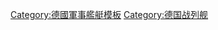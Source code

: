 {{Navbox
|name  = 德國戰列艦
|title = 德國海軍[[戰艦]]
|state = {{{state|autocollapse}}}
|style = wide
|bodyclass = hlist
|image = [[Image:War Ensign of Germany (1867-1892).svg|70px]]<br/><br/>[[Image:War Ensign of Germany (1892-1903).svg|70px]]<br/><br/>[[Image:War Ensign of Germany (1903-1918).svg|70px]]<br/><br/>[[Image:War Ensign of Germany (1921-1933).svg|70px]]<br/><br/>[[Image:War Ensign of Germany (1933-1935).svg|70px]]<br/><br/>[[Image:War Ensign of Germany (1935-1938).svg|70px]]<br/><br/>[[Image:War ensign of Germany (1938–1945).svg|70px]]
|above = ''斜體字''為未建成艦

|group1 = <div style="text-align: center;">[[前無畏艦]]</div>
|list1 =
{{Navbox|child
  |evenodd = swap
|group1 = <div style="text-align: center;">[[勃兰登堡级战列舰|勃蘭登堡級]]</div>
|list1 = 
* [[勃兰登堡号战列舰|勃蘭登堡號]]
* [[腓特烈·威廉选帝侯号战列舰|腓特烈·威廉選帝侯號]]
* [[魏森堡号战列舰|魏森堡號]]
* [[韦尔特号战列舰|韋爾特號]]

|group2 = [[德皇腓特烈三世级战列舰|德皇腓特烈三世級]]
|list2 = 
* [[德皇腓特烈三世号战列舰|德皇腓特烈三世號]]
* [[德皇威廉二世号战列舰|德皇威廉二世號]]
* [[德皇威廉大帝号战列舰|德皇威廉大帝號]]
* [[德皇卡尔大帝号战列舰|德皇卡爾大帝號]]
* [[德皇巴巴罗萨号战列舰|德皇巴巴羅薩號]]

|group3 = <div style="text-align: center;">[[维特尔斯巴赫级战列舰|維特爾斯巴赫級]]</div>
|list3 = 
* [[维特尔斯巴赫号战列舰|維特爾斯巴赫號]]
* [[韦廷号战列舰|韋廷號]]
* [[策林根号战列舰|策林根號]]
* [[施瓦本号战列舰|施瓦本號]]
* [[梅克伦堡号战列舰|梅克倫堡號]]

|group4 = <div style="text-align: center;">[[不伦瑞克级战列舰|不倫瑞克級]]</div>
|list4 = 
* [[不伦瑞克号战列舰|不倫瑞克號]]
* [[艾尔萨斯号战列舰|艾爾薩斯號]]
* [[黑森号战列舰|黑森號]]
* [[普鲁士号战列舰|普魯士號]]
* [[洛特林根号战列舰|洛特林根號]]

|group5 = <div style="text-align: center;">[[德国级战列舰|德國級]]</div>
|list5 = 
* [[德国号战列舰|德國號]]
* [[汉诺威号战列舰|漢諾威號]]
* [[波美拉尼亚号战列舰|波美拉尼亞號]]
* [[西里西亚号战列舰|西里西亞號]]
* [[石勒苏益格-荷尔斯泰因号战列舰|石勒蘇益格-荷爾斯泰因號]]
}}

|group2 = <div style="text-align: center;">[[无畏舰]]</div>
|list2 =
{{Navbox|child
  |evenodd = swap
|group1 = <div style="text-align: center;">[[拿骚级战列舰|拿騷級]]</div>
|list1 = 
* [[拿骚号战列舰|拿騷號]]
* [[威斯特法伦号战列舰|威斯特法倫號]]
* [[莱茵兰号战列舰|萊茵蘭號]]
* [[波森号战列舰|波森號]]

|group2 = [[黑尔戈兰级战列舰|黑爾戈蘭級]]
|list2 = 
* [[黑尔戈兰号战列舰|黑爾戈蘭號]]
* [[东弗里斯兰号战列舰|東弗里斯蘭號]]
* [[图林根号战列舰|圖林根號]]
* [[奥尔登堡号战列舰|奧爾登堡號]]

|group3 = <div style="text-align: center;">[[皇帝級戰艦|皇帝級]]</div>
|list3 = 
* [[皇帝号战列舰|皇帝號]]
* [[腓特烈大帝号战列舰|腓特烈大帝號]]
* [[皇后号战列舰|皇后號]]
* [[阿尔贝特国王号战列舰|阿爾貝特國王號]]
* [[柳特波德摄政王号战列舰|柳特波德攝政王號]]

|group4 = <div style="text-align: center;">[[国王级战列舰|國王級]]</div>
|list4 = 
* [[国王号战列舰|國王號]]
* [[大选帝侯号战列舰|大選帝侯號]]
* [[藩侯号战列舰|藩侯號]]
* [[王储号战列舰|王儲號]]
}}

|group3 = <div style="text-align: center;">[[超無畏艦]]</div>
|list3 =
{{Navbox|child
  |evenodd = swap
|group1 = [[巴伐利亚级战列舰|巴伐利亞級]]
|list1 = 
* [[巴伐利亚号战列舰|巴伐利亞號]]
* [[巴登号战列舰|巴登號]]
* ''[[萨克森号战列舰|薩克森號]]''
* ''[[符腾堡号战列舰|符騰堡號]]''
}}

|group4 = <div style="text-align: center;">[[高速戰艦]]</div>
|list4 =
{{Navbox|child
  |evenodd = swap
|group1 = [[沙恩霍斯特级战列舰|沙恩霍斯特級]]
|list1 = 
* [[沙恩霍斯特號戰艦|沙恩霍斯特號]]
* [[格奈森瑙號戰艦|格奈森瑙號]]

|group2 = <div style="text-align: center;">[[俾斯麦级战列舰|俾斯麥級]]</div>
|list2 = 
* [[俾斯麥號戰艦|俾斯麥號]]
* [[提尔皮茨号战列舰|鐵必制號]]
}}

|group5 = 其它未建成艦
|list5 =
{{Navbox|child
  |evenodd = swap
|group1 = ''[[L 20e α方案]]''
|list1 = 
* 不適用

|group2 = <div style="text-align: center;">''[[H级战列舰|H級]]''</div>
|list2 = 
* ''H號艦''
* ''J號艦''
* ''K號艦''
* ''L號艦''
* ''M號艦''
* ''N號艦''
}}

|group6 = <div style="text-align: center;">{{link-ja|戰利艦|戦利艦|戰利艦}}</div>
|list6 =
{{Navbox|child
  |evenodd = swap
|group1 = {{Link-en|葉卡捷琳娜二世級戰艦|Ekaterina II-class battleship|葉卡捷琳娜二世級}}
|list1 =
* {{Link-en|錫諾普號戰艦|Russian battleship Sinop|錫諾普號}}
* {{Link-en|勝利者佐治號戰艦|Russian battleship Georgii Pobedonosets|勝利者佐治號}}

|group2 = <div style="text-align: center;">[[葉夫斯塔菲級戰艦|葉夫斯塔菲級]]</div>
|list2 =
* {{Link-en|葉夫斯塔菲號戰艦|Russian battleship Evstafi|葉夫斯塔菲號}}
* {{Link-en|金口約翰號戰艦|Russian battleship Ioann Zlatoust|金口約翰號}}

|group3 = <div style="text-align: center;">[[玛丽亚皇后级战列舰|瑪麗亞皇后級]]</div>
|list3 =
* {{link-en|皇帝亞歷山大三世號戰艦 (1914年)|Russian battleship Imperator Aleksandr III|自由號}}

|group4 = <div style="text-align: center;">無同級艦</div>
|list4 =
* ''[[皇帝尼古拉一世號戰艦 (1916年)|民主號]]''
}}

|below =
[[德国战列舰列表|德國戰艦列表]]<br/>
* [[Template:德國航空母艦|航空母艦]]
* [[Template:德國戰列艦|戰艦]]
* [[Template:德國戰鬥巡洋艦|戰鬥巡洋艦]]
* [[Template:德國裝甲艦|裝甲艦 (袖珍戰艦)]]
* [[Template:德國鐵甲艦|鐵甲艦]]
* [[Template:德國巡洋艦|巡洋艦]]
* 驅逐艦
** [[Template:德國大型魚雷艇|大型魚雷艇]]
** [[Template:德国二战时期驱逐舰|二戰時期驅逐艦]]
** [[Template:德國二戰後驅逐艦|二戰後驅逐艦]]
}}<noinclude>
{{collapsible option}}
[[Category:德國軍事艦艇模板]]
[[Category:德国战列舰]]